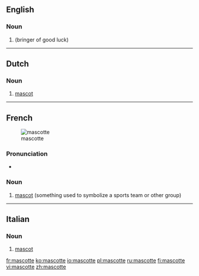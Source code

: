 ==English==

===Noun===
{{en-noun}}

# {{archaic form of|mascot}} (bringer of good luck)

----

==Dutch==

===Noun===
{{nl-noun|f|g2=m|mascottes|mascotje|dim2=mascottetje}}

# [[mascot]]

----

==French==
{{wikipedia|lang=fr}}
[[Image:Tux bg.png|thumb|mascotte]]

===Pronunciation===
* {{IPA|/mas.kɔt/|lang=fr}}

===Noun===
{{fr-noun|f}}

# [[mascot]] (something used to symbolize a sports team or other group)

----

==Italian==

===Noun===
{{head|it|noun|g=f|invariable}}

# [[mascot]]

[[fr:mascotte]]
[[ko:mascotte]]
[[io:mascotte]]
[[pl:mascotte]]
[[ru:mascotte]]
[[fi:mascotte]]
[[vi:mascotte]]
[[zh:mascotte]]